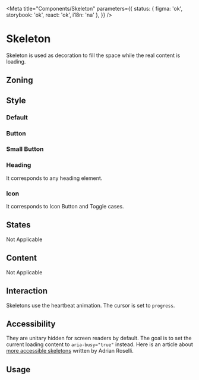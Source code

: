 
<Meta
	title="Components/Skeleton"
	parameters={{
		status: { figma: 'ok', storybook: 'ok', react: 'ok', i18n: 'na' },
	}}
/>

# Skeleton

Skeleton is used as decoration to fill the space while the real content is loading.

## Zoning

## Style

### Default

<Canvas>
	<Story name="default">
		<Skeleton />
	</Story>
</Canvas>

### Button

<Canvas>
	<Story name="button">
		<Skeleton.Button />
	</Story>
</Canvas>

### Small Button

<Canvas>
	<Story name="button--small">
		<Skeleton.Button small />
	</Story>
</Canvas>

### Heading

It corresponds to any heading element.

<Canvas>
	<Story name="heading">
		<Skeleton.Heading />
	</Story>
</Canvas>

### Icon

It corresponds to Icon Button and Toggle cases.

<Canvas>
	<Story name="icon">
		<Skeleton.Icon />
	</Story>
</Canvas>

## States

Not Applicable

## Content

Not Applicable

## Interaction

Skeletons use the heartbeat animation.
The cursor is set to `progress`.

## Accessibility

They are unitary hidden for screen readers by default.
The goal is to set the current loading content to `aria-busy="true"` instead.
Here is an article about [more accessible skeletons](https://adrianroselli.com/2020/11/more-accessible-skeletons.html) written by Adrian Roselli.

## Usage
